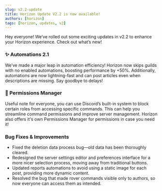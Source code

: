 ```yaml
---
slug: v2.2-update
title: Horizon Update V2.2 is now available!
authors: [horizon]
tags: [horizon, updates, v2]
---
```


Hey everyone! We’ve rolled out some exciting updates in v2.2 to enhance your Horizon experience. Check out what’s new!
<!-- truncate -->

### :sparkles:  Automations 2.1
We’ve made a major leap in automation efficiency! Horizon now skips guilds with no enabled automations, boosting performance by +50%. Additionally, automations are now lightning-fast and can post articles even when descriptions are missing. Say goodbye to delays!


### :rocket: Permissions Manager
Useful note for everyone, you can use Discord’s built-in system to block certain roles from accessing specific commands. This can help you streamline command permissions and improve server management. Horizon also offers it's own Permissions Manager for permissions in case you need it!

### Bug Fixes & Improvements
- Fixed the deletion data process bug—old data has been thoroughly cleared.
- Redesigned the server settings editor and preferences interface for a more nicer selection process, moving away from traditional buttons.
- Updated reports automations to avoid using a static image for each post, providing more dynamic content.
- Resolved the bug that made rover commands visible only to authors, so now everyone can access them as intended.
